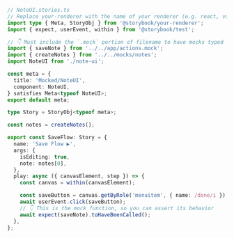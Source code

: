 ```ts
// NoteUI.stories.ts
// Replace your-renderer with the name of your renderer (e.g. react, vue3)
import type { Meta, StoryObj } from '@storybook/your-renderer';
import { expect, userEvent, within } from '@storybook/test';

// 👇 Must include the `.mock` portion of filename to have mocks typed correctly
import { saveNote } from '../../app/actions.mock';
import { createNotes } from '../../mocks/notes';
import NoteUI from './note-ui';

const meta = {
  title: 'Mocked/NoteUI',
  component: NoteUI,
} satisfies Meta<typeof NoteUI>;
export default meta;

type Story = StoryObj<typeof meta>;

const notes = createNotes();

export const SaveFlow: Story = {
  name: 'Save Flow ▶',
  args: {
    isEditing: true,
    note: notes[0],
  },
  play: async ({ canvasElement, step }) => {
    const canvas = within(canvasElement);

    const saveButton = canvas.getByRole('menuitem', { name: /done/i });
    await userEvent.click(saveButton);
    // 👇 This is the mock function, so you can assert its behavior
    await expect(saveNote).toHaveBeenCalled();
  },
};
```

